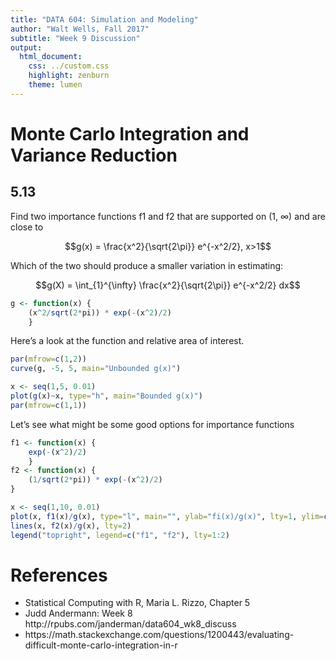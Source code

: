 ```yaml
---
title: "DATA 604: Simulation and Modeling"
author: "Walt Wells, Fall 2017"
subtitle: "Week 9 Discussion"
output:
  html_document:
    css: ../custom.css
    highlight: zenburn
    theme: lumen
---
```


# Monte Carlo Integration and Variance Reduction

## 5.13

Find two importance functions f1 and f2 that are supported on (1, $\infty$) and are close to

$$g(x) = \frac{x^2}{\sqrt{2\pi}} e^{-x^2/2}, x>1$$

Which of the two should produce a smaller variation in estimating: 

$$g(X) = \int_{1}^{\infty} \frac{x^2}{\sqrt{2\pi}} e^{-x^2/2} dx$$

```r
g <- function(x) {
    (x^2/sqrt(2*pi)) * exp(-(x^2)/2) 
    } 
```


Here's a look at the function and relative area of interest.   

```r
par(mfrow=c(1,2))
curve(g, -5, 5, main="Unbounded g(x)")

x <- seq(1,5, 0.01)
plot(g(x)~x, type="h", main="Bounded g(x)")
par(mfrow=c(1,1))
```

Let's see what might be some good options for importance functions

```r
f1 <- function(x) {
    exp(-(x^2)/2) 
    } 
f2 <- function(x) {
    (1/sqrt(2*pi)) * exp(-(x^2)/2)
}
```

```r
x <- seq(1,10, 0.01)
plot(x, f1(x)/g(x), type="l", main="", ylab="fi(x)/g(x)", lty=1, ylim=c(0, 1))
lines(x, f2(x)/g(x), lty=2)
legend("topright", legend=c("f1", "f2"), lty=1:2) 
```


# References

* Statistical Computing with R, Maria L. Rizzo, Chapter 5
* Judd Andermann:  Week 8 http://rpubs.com/janderman/data604_wk8_discuss
* https://math.stackexchange.com/questions/1200443/evaluating-difficult-monte-carlo-integration-in-r
